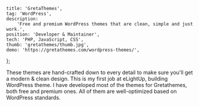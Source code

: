 
	title: 'GretaThemes',
	tag: 'WordPress',
	description:
		'Free and premium WordPress themes that are clean, simple and just work.',
	position: 'Developer & Maintainer',
	tech: 'PHP, JavaScript, CSS',
	thumb: 'gretathemes/thumb.jpg',
	demo: 'https://gretathemes.com/wordpress-themes/',
};


These themes are hand-crafted down to every detail to make sure you'll get a modern & clean design.
This is my first job at eLightUp, building WordPress theme. I have developed most of the themes for Gretathemes, both free and premium ones. All of them are well-optimized based on WordPress standards.
